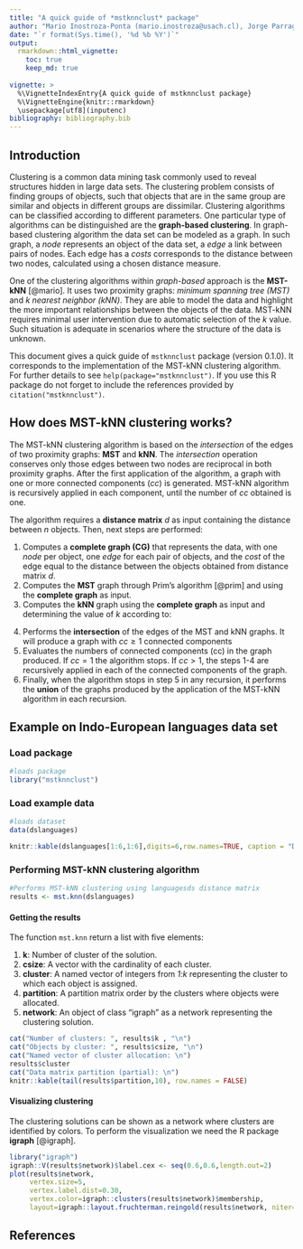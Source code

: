 ---
title: "A quick guide of *mstknnclust* package"
author: "Mario Inostroza-Ponta (mario.inostroza@usach.cl), Jorge Parraga-Alava (jorge.parraga@usach.cl), Pablo Moscato (pablo.moscato@newcastle.edu.au)"
date: "`r format(Sys.time(), '%d %b %Y')`"
output:
  rmarkdown::html_vignette:
    toc: true
    keep_md: true
    
vignette: >
  %\VignetteIndexEntry{A quick guide of mstknnclust package}
  %\VignetteEngine{knitr::rmarkdown}
  \usepackage[utf8](inputenc)
bibliography: bibliography.bib
---

## Introduction

Clustering is a common data mining task commonly used to reveal structures hidden in large data sets. The clustering problem consists of finding groups of objects, such that objects that are in the same group are similar and objects in different groups are dissimilar. Clustering algorithms can be classified according to different parameters. One particular type of algorithms can be distinguished are the **graph-based clustering**. In graph-based clustering algorithm the data set can be modeled as a graph. In such graph, a *node* represents an object of the data set, a  *edge* a link between pairs of nodes. Each edge has a *costs* corresponds to the distance between two nodes, calculated using a chosen distance measure.

One of the clustering algorithms within *graph-based* approach is the **MST-kNN** [@mario]. It uses two proximity graphs: *minimum spanning tree (MST)* and *k nearest neighbor (kNN)*. They are able to model the data and highlight the more important relationships between the objects of the data. MST-kNN requires minimal user intervention due to automatic selection of the *k* value. Such situation is adequate in scenarios where the structure of the data is unknown.

This document gives a quick guide of `mstknnclust` package (version 0.1.0). It corresponds to the implementation of the MST-kNN clustering algorithm. For further details to see `help(package="mstknnclust")`. If you use this R package do not forget to include the references provided by `citation("mstknnclust")`.


## How does MST-kNN clustering works?

The MST-kNN clustering algorithm is based on the *intersection* of the edges of two proximity graphs: **MST** and **kNN**. The *intersection* operation conserves only those edges between two nodes are reciprocal in both proximity graphs. After the first application of the algorithm, a graph with one or more connected components (*cc*) is generated. MST-kNN algorithm is recursively applied in each component, until the number of *cc* obtained is one.

The algorithm requires a **distance matrix** *d* as input containing the distance between *n* objects. Then, next steps are performed:

1. Computes a **complete graph (CG)** that represents the data, with one *node* per object, one *edge* for each pair of objects, and the *cost* of the edge equal to the distance between the objects obtained from distance matrix *d*.
2. Computes the **MST** graph through Prim's algorithm [@prim] and using the **complete graph** as input.
3. Computes the **kNN** graph using the **complete graph** as input and determining the value of *k* according to:
 
\begin{equation}
k= \min \bigg\{ \lfloor \ln(n)\rfloor ; \min k \mid \text{kNN graph is connected} \bigg\}
\end{equation}

4. Performs the **intersection** of the edges of the MST and kNN graphs. It will produce a graph with $cc\geq1$ connected components 
5. Evaluates the numbers of connected components (cc) in the graph produced. If $cc=1$ the algorithm stops. If $cc>1$, the steps 1-4 are recursively applied in each of the connected components of the graph. 
6. Finally, when the algorithm stops in step 5 in any recursion, it performs the **union** of the graphs produced by the application of the MST-kNN algorithm in each recursion.

## Example on Indo-European languages data set

### Load package

```{r}
#loads package
library("mstknnclust")
```

### Load example data
```{r}
#loads dataset
data(dslanguages)
```

```{r, echo=FALSE}
knitr::kable(dslanguages[1:6,1:6],digits=6,row.names=TRUE, caption = "Distance between first six objects to group")
```

 


### Performing MST-kNN clustering algorithm

```{r}
#Performs MST-kNN clustering using languagesds distance matrix
results <- mst.knn(dslanguages)
```

#### Getting the results
The function `mst.knn` return a list with five elements:

1. **k**: Number of cluster of the solution.
2. **csize**: A vector with the cardinality of each cluster.
3. **cluster**: A named vector of integers from *1:k* representing the cluster to which each object is assigned.
4. **partition**: A partition matrix order by the clusters where objects were allocated.
5. **network**: An object of class "igraph" as a network representing the clustering solution.


```{r, echo=FALSE}
cat("Number of clusters: ", results$k , "\n")
cat("Objects by cluster: ", results$csize, "\n")
cat("Named vector of cluster allocation: \n")
results$cluster
cat("Data matrix partition (partial): \n")
knitr::kable(tail(results$partition,10), row.names = FALSE) 
```

#### Visualizing clustering
The clustering solutions can be shown as a network where clusters are identified by colors. To perform the visualization we need the R package **igraph** [@igraph].

```{r, fig.align = "center", fig.height = 7, fig.width = 7}
library("igraph")
igraph::V(results$network)$label.cex <- seq(0.6,0.6,length.out=2)
plot(results$network,
     vertex.size=5,
     vertex.label.dist=0.30, 
     vertex.color=igraph::clusters(results$network)$membership,
     layout=igraph::layout.fruchterman.reingold(results$network, niter=10000))
```
 

           


## References
